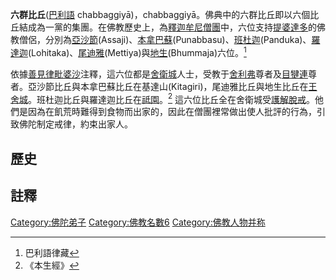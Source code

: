 {{Unreferenced|time=2020-12-09T07:38:03+00:00}}
'''六群比丘'''([[巴利語|巴利語]] chabbaggiyā)，chabbaggiyā。佛典中的六群比丘即以六個比丘結成為一黨的集團。在佛教歷史上，為[[釋迦牟尼|釋迦牟尼]][[僧團|僧團]]中，六位支持[[提婆達多|提婆達多]]的佛教僧侶，分別為[[亞沙節|亞沙節]](Assaji)、[[本拿巴蘇|本拿巴蘇]](Punabbasu)、[[班杜迦|班杜迦]](Panduka)、[[羅達迦|羅達迦]](Lohitaka)、[[尾迪雅|尾迪雅]](Mettiya)與[[地生|地生]](Bhummaja)六位。<ref> 巴利語律藏</ref>

依據[[善見律毗婆沙|善見律毗婆沙]]注釋，這六位都是[[舍衛城|舍衛城]]人士，受教于[[舍利弗|舍利弗]]尊者及[[目犍連|目犍連]]尊者。亞沙節比丘與本拿巴蘇比丘在基達山(Kitagiri)，尾迪雅比丘與地生比丘在[[王舍城|王舍城]]。班杜迦比丘與羅達迦比丘在[[祗園|祗園]]。<ref> 《本生經》</ref> 這六位比丘全在舍衛城受[[護解脫戒|護解脫戒]]。他們是因為在飢荒時難得到食物而出家的，因此在僧團裡常做出使人批評的行為，引致佛陀制定戒律，約束出家人。

==歷史==

==註釋==
{{reflist}}

[[Category:佛陀弟子|Category:佛陀弟子]]
[[Category:佛教名數6|Category:佛教名數6]]
[[Category:佛教人物并称|Category:佛教人物并称]]
{{佛教小作品}}
